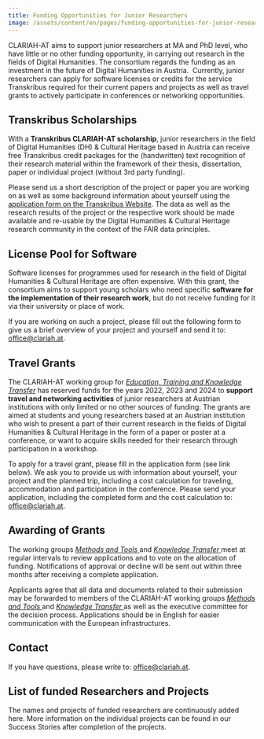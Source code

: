 ```yaml
---
title: Funding Opportunities for Junior Researchers
image: /assets/content/en/pages/funding-opportunities-for-junior-researcher/image.jpg
---
```

CLARIAH-AT aims to support junior researchers at MA and PhD level, who have little or no other funding opportunity, in carrying out research in the fields of Digital Humanities. The consortium regards the funding as an investment in the future of Digital Humanities in Austria.  Currently, junior researchers can apply for software licenses or credits for the service Transkribus required for their current papers and projects as well as travel grants to actively participate in conferences or networking opportunities.

## Transkribus Scholarships

With a **Transkribus CLARIAH-AT scholarship**, junior researchers in the field of Digital Humanities (DH) & Cultural Heritage based in Austria can receive free Transkribus credit packages for the (handwritten) text recognition of their research material within the framework of their thesis, dissertation, paper or individual project (without 3rd party funding).  

Please send us a short description of the project or paper you are working on as well as some background information about yourself using the [application form on the Transkribus Website](https://readcoop.eu/transkribus/scholarship/clariah/). The data as well as the research results of the project or the respective work should be made available and re-usable by the Digital Humanities & Cultural Heritage research community in the context of the FAIR data principles.

<LinkButton label="Apply for CLARIAH-AT Transkibus Scholarship" href="https://readcoop.eu/transkribus/scholarship/clariah/" />

## License Pool for Software

Software licenses for programmes used for research in the field of Digital Humanities & Cultural Heritage are often expensive. With this grant, the consortium aims to support young scholars who need specific **software for the implementation of their research work**, but do not receive funding for it via their university or place of work.

If you are working on such a project, please fill out the following form to give us a brief overview of your project and yourself and send it to: [office@clariah.at](mailto:office@clariah.at).

<DownloadButton label="Download Application Form for Software" href="/assets/content/en/pages/funding-opportunities-for-junior-researcher/aktualisiert_Formular_Lizenzpool_CLARIAH_AT.docx" />

## Travel Grants

The CLARIAH-AT working group for [*Education, Training and Knowledge Transfer*](https://clariah.at/the-clariah-at-working-groups/) has reserved funds for the years 2022, 2023 and 2024 to **support travel and networking activities** of junior researchers at Austrian institutions with only limited or no other sources of funding: The grants are aimed at students and young researchers based at an Austrian institution who wish to present a part of their current research in the fields of Digital Humanities & Cultural Heritage in the form of a paper or poster at a conference, or want to acquire skills needed for their research through participation in a workshop. 

To apply for a travel grant, please fill in the application form (see link below). We ask you to provide us with information about yourself, your project and the planned trip, including a cost calculation for traveling, accommodation and participation in the conference. Please send your application, including the completed form and the cost calculation to: [office@clariah.at](mailto:office@clariah.at).

<DownloadButton label="Download Application Form for Travel Grants" href="/assets/content/en/pages/funding-opportunities-for-junior-researcher/aktualisiert_CLARIAH-AT_TravelGrants.docx" />

## Awarding of Grants

The working groups [*Methods and Tools*](https://clariah.at/the-clariah-at-working-groups/)[ ](https://clariah.at/the-clariah-at-working-groups/)and [*Knowledge Transfer*](https://clariah.at/the-clariah-at-working-groups/)[ ](https://clariah.at/the-clariah-at-working-groups/)meet at regular intervals to review applications and to vote on the allocation of funding. Notifications of approval or decline will be sent out within three months after receiving a complete application.

Applicants agree that all data and documents related to their submission may be forwarded to members of the CLARIAH-AT working groups [*Methods and Tools*](https://clariah.at/the-clariah-at-working-groups/)[ ](https://clariah.at/the-clariah-at-working-groups/)and [*Knowledge Transfer*](https://clariah.at/the-clariah-at-working-groups/)[ ](https://clariah.at/the-clariah-at-working-groups/)as well as the executive committee for the decision process. Applications should be in English for easier communication with the European infrastructures.

## Contact

If you have questions, please write to: [office@clariah.at](mailto:office@clariah.at).

## List of funded Researchers and Projects

The names and projects of funded researchers are continuously added here. More information on the individual projects can be found in our Success Stories after completion of the projects.
